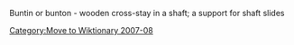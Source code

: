[[Category:Move to Wiktionary 2007-08]]
Buntin or bunton - wooden cross-stay in a shaft; a support for shaft slides


{{industry-stub}}
